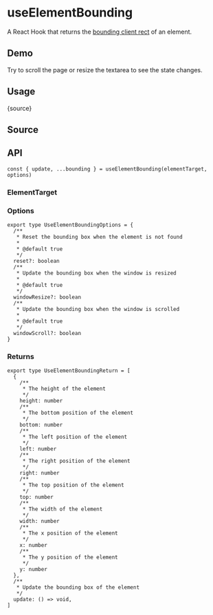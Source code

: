 # useElementBounding


<HooksType category="Element" />

A React Hook that returns the [bounding client rect](https://developer.mozilla.org/en-US/docs/Web/API/Element/getBoundingClientRect) of an element.

## Demo

Try to scroll the page or resize the textarea to see the state changes.


<App />

## Usage


<RawCode>{source}</RawCode>

## Source


<Source />

## API

```tsx
const { update, ...bounding } = useElementBounding(elementTarget, options)
```

### ElementTarget


<Tip type="target" />

### Options

```tsx
export type UseElementBoundingOptions = {
  /**
   * Reset the bounding box when the element is not found
   *
   * @default true
   */
  reset?: boolean
  /**
   * Update the bounding box when the window is resized
   *
   * @default true
   */
  windowResize?: boolean
  /**
   * Update the bounding box when the window is scrolled
   *
   * @default true
   */
  windowScroll?: boolean
}
```

### Returns

```tsx
export type UseElementBoundingReturn = [
  {
    /**
     * The height of the element
     */
    height: number
    /**
     * The bottom position of the element
     */
    bottom: number
    /**
     * The left position of the element
     */
    left: number
    /**
     * The right position of the element
     */
    right: number
    /**
     * The top position of the element
     */
    top: number
    /**
     * The width of the element
     */
    width: number
    /**
     * The x position of the element
     */
    x: number
    /**
     * The y position of the element
     */
    y: number
  },
  /**
   * Update the bounding box of the element
   */
  update: () => void,
]
```
